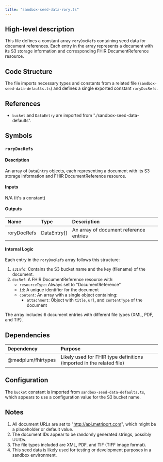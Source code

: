 ```yaml
---
title: "sandbox-seed-data-rory.ts"
---
```


## High-level description
This file defines a constant array `roryDocRefs` containing seed data for document references. Each entry in the array represents a document with its S3 storage information and corresponding FHIR DocumentReference resource.

## Code Structure
The file imports necessary types and constants from a related file (`sandbox-seed-data-defaults.ts`) and defines a single exported constant `roryDocRefs`.

## References
- `bucket` and `DataEntry` are imported from "./sandbox-seed-data-defaults".

## Symbols

### `roryDocRefs`
#### Description
An array of `DataEntry` objects, each representing a document with its S3 storage information and FHIR DocumentReference resource.

#### Inputs
N/A (It's a constant)

#### Outputs
| Name | Type | Description |
|:-----|:-----|:------------|
| roryDocRefs | DataEntry[] | An array of document reference entries |

#### Internal Logic
Each entry in the `roryDocRefs` array follows this structure:
1. `s3Info`: Contains the S3 bucket name and the key (filename) of the document.
2. `docRef`: A FHIR DocumentReference resource with:
   - `resourceType`: Always set to "DocumentReference"
   - `id`: A unique identifier for the document
   - `content`: An array with a single object containing:
     - `attachment`: Object with `title`, `url`, and `contentType` of the document

The array includes 6 document entries with different file types (XML, PDF, and TIF).

## Dependencies
| Dependency | Purpose |
|:-----------|:--------|
| @medplum/fhirtypes | Likely used for FHIR type definitions (imported in the related file) |

## Configuration
The `bucket` constant is imported from `sandbox-seed-data-defaults.ts`, which appears to use a configuration value for the S3 bucket name.

## Notes
1. All document URLs are set to "http://api.metriport.com", which might be a placeholder or default value.
2. The document IDs appear to be randomly generated strings, possibly UUIDs.
3. The file types included are XML, PDF, and TIF (TIFF image format).
4. This seed data is likely used for testing or development purposes in a sandbox environment.